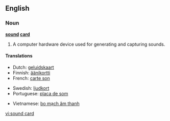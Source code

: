 ==English==

===Noun===
'''[[sound]] [[card]]'''

# A computer hardware device used for generating and capturing sounds.

====Translations====
{{top}}
*Dutch: [[geluidskaart]]
*Finnish: [[äänikortti]]
*French: [[carte son]] {{f}}
{{mid}}
*Swedish: [[ljudkort]]
*Portuguese: [[placa de som]]
{{bottom}}
*Vietnamese: [[bo mạch âm thanh]]
[[vi:sound card]]